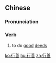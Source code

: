 ==Chinese==
{{zh-forms}}

===Pronunciation===
{{zh-pron
|m=xíngshàn
|c=hang4 sin6
|h=pfs=hàng-san
|mn=hêng-siān
|cat=v
}}

===Verb===
{{zh-verb}}

# to do [[good]] [[deed]]s

[[ko:行善]]
[[hu:行善]]
[[zh:行善]]
